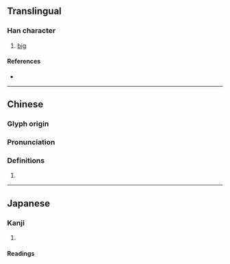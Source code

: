 {{character info/new}}
==Translingual==

===Han character===
{{Han char|rn=72|rad=日|as=04|sn=8|four=61047|canj=AHE|ids=⿰日反}}

# [[big]]

====References====
* {{Han ref|kx=0490.360|dkj=13789|dj=0852.060|hdz=21491.030|uh=6604|ud=26116|bh=CCC6|bd=52422}}

----

==Chinese==
{{zh-forms}}

===Glyph origin===
{{Han etym}}

===Pronunciation===
{{zh-pron
|m=bǎn
|c=baan2
|mc=y
|oc=y
|cat=
}}

===Definitions===
{{zh-hanzi}}

# {{rfdef|zh}}

----

==Japanese==

===Kanji===
{{ja-kanji|grade=|rs=日04}}

# {{defn|lang=ja|sort=日04}}

====Readings====
{{rfv-pronunciation|ja}}
{{ja-readings
|goon=ばん, へん
|kanon=はん
|kun=おお-き.い
}}